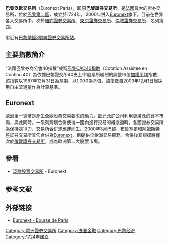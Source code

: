 {{coord|48|52|09|N|2|20|29|E|display=title}}
{{Infobox exchange
|name       = 巴黎泛歐交易所
|nativename = 
|logo       = Euronext logo.svg
|image      = [[File:Palais_Brongniart_Paris_7.jpg|350px]]
|type       = [[證券交易所|證券交易所]]
|city       = [[巴黎|巴黎]]
|country    = {{FRA}}
|founded    = {{start date and age|df=yes|1724}} (as Paris Bourse)<br>{{Start date and age|df=yes|2000}} (as Euronext Paris)
|owner      = [[Euronext|Euronext]]
|key_people = Delphine d'Amarzit ([[Chief_executive_officer|CEO]])
|currency   = [[Euro|EUR]]
|listings = 846<ref name="#1">{{cite web |url=https://sseinitiative.org/stock-exchange/euronext-paris/ |title=Euronext Paris |publisher=Sustainable Stock Exchanges Initiative |access-date=24 September 2020 |archive-date=2022-06-03 |archive-url=https://web.archive.org/web/20220603211221/https://sseinitiative.org/stock-exchange/euronext-paris/ }}</ref>
|mcap       = $3,482 trillion<ref name="#1"/>
|volume     = 
|indexes    = [[CAC_40|CAC 40]]<br>CAC Next 20<br>CAC Mid 60<br>CAC Small
|homepage   = {{URL|https://www.euronext.com/en/markets/paris}}
|footnotes  = 
}}
'''巴黎泛欧交易所'''（Euronext Paris），即原'''巴黎證券交易所'''，是[[法國|法國]]最大的證券交易所，位於[[巴黎第二區|巴黎第二區]]，成立於1724年，2000年併入[[Euronext|Euronext]]旗下。目前在世界各大交易所中，次於[[紐約證券交易所|紐約證券交易所]]、[[東京證券交易所|東京證券交易所]]、[[倫敦證券交易所|倫敦證券交易所]]，名列第四。

附近有[[巴黎地鐵3號線|巴黎地鐵3號線]][[證券交易所站|證券交易所站]]。

==主要指數簡介==
“法國巴黎券商公會40指數”或稱[[巴黎CAC40指數|巴黎CAC40指數]]（Cotation Assistée en Continu 40）為依據巴黎證交所40支上市股票所編制的調整市值[[加權平均|加權平均]]指數，該指數以1987年12月31日為[[基期|基期]]，以1,000為基值。該指數自2003年12月1日起採用自由流通量作為計算基準。

==Euronext==
[[歐洲|歐洲]]單一貨幣是產生全歐股票交易要求的動力。[[歐元|歐元]]允許公司利用更廣泛的資本市場，與此同時，一系列跨境合併使得一國內進行交易的概念過時。各國證券交易所為保持競爭力，交易所合併遂應運而生。2000年3月[[巴黎|巴黎]]、[[布魯塞爾|布魯塞爾]]和[[阿姆斯特丹|阿姆斯特丹]]証券交易所宣佈合併為[[Euronext|Euronext]]，相提供全歐洲交易服務。合併後其規模將僅次於[[倫敦證券交易所|倫敦證券交易所]]，成為歐洲第二大股票市場。

==參看==
*[[泛歐股票交易所|泛歐股票交易所]] - Euronext

== 参考文献 ==
{{Reflist}}

==外部链接==
* [http://www.euronext.com/ Euronext - Bourse de Paris] {{Wayback|url=http://www.euronext.com/ |date=20170603074544 }}

{{巴黎名胜}}
{{股票市場}}
{{authority control}}
[[Category:歐洲證券交易所|Category:歐洲證券交易所]]
[[Category:法国金融|Category:法国金融]]
[[Category:巴黎经济|Category:巴黎经济]]
[[Category:1724年建立|Category:1724年建立]]